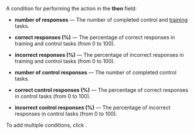 A condition for performing the action in the **then** field:

- **number of responses** — The number of completed control and [training](/docs-new/glossary#training-task) tasks.

- **correct responses (%)** — The percentage of correct responses in training and control tasks (from 0 to 100).

- **incorrect responses (%)** — The percentage of incorrect responses in training and control tasks (from 0 to 100).

- **number of control responses** — The number of completed control tasks.

- **correct control responses (%)** — The percentage of correct responses in control tasks (from 0 to 100).

- **incorrect control responses (%)** — The percentage of incorrect responses in control tasks (from 0 to 100).

To add multiple conditions, click <img src="https://tlk-infra-front.azureedge.net/portal-static/uploaded/images/1675425170178/1675425170178_original_svg.svg" alt="" />.